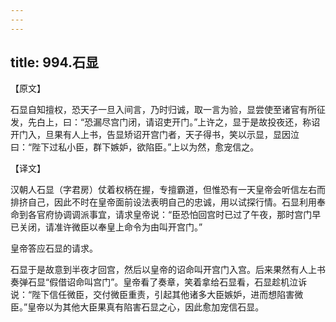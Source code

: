 ```yaml
---
---
---
```

title: 994.石显
---



【原文】

石显自知擅权，恐天子一旦入间言，乃时归诚，取一言为验，显尝使至诸官有所征发，先白上，曰：“恐漏尽宫门闭，请诏吏开门。”上许之，显于是故投夜还，称诏开门入，旦果有人上书，告显矫诏开宫门者，天子得书，笑以示显，显因泣曰：“陛下过私小臣，群下嫉妒，欲陷臣。”上以为然，愈宠信之。

【译文】

汉朝人石显（字君房）仗着权柄在握，专擅霸道，但惟恐有一天皇帝会听信左右而排挤自己，因此不时在皇帝面前设法表明自己的忠诚，用以试探行情。石显利用奉命到各官府协调调派事宜，请求皇帝说：“臣恐怕回宫时已过了午夜，那时宫门早已关闭，请准许微臣以奉皇上命令为由叫开宫门。”

皇帝答应石显的请求。

石显于是故意到半夜才回宫，然后以皇帝的诏命叫开宫门入宫。后来果然有人上书奏弹石显“假借诏命叫宫门”。皇帝看了奏章，笑着拿给石显看，石显趁机泣诉说：“陛下信任微臣，交付微臣重责，引起其他诸多大臣嫉妒，进而想陷害微臣。”皇帝以为其他大臣果真有陷害石显之心，因此愈加宠信石显。